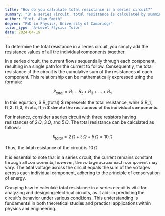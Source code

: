 ```yaml
---
title: "How do you calculate total resistance in a series circuit?"
summary: "In a series circuit, total resistance is calculated by summing the resistance values of all individual components."
author: "Prof. Alan Smith"
degree: "PhD in Physics, University of Cambridge"
tutor_type: "A-Level Physics Tutor"
date: 2024-04-19
---
```


To determine the total resistance in a series circuit, you simply add the resistance values of all the individual components together.

In a series circuit, the current flows sequentially through each component, resulting in a single path for the current to follow. Consequently, the total resistance of the circuit is the cumulative sum of the resistances of each component. This relationship can be mathematically expressed using the formula:

$$ R_{total} = R_1 + R_2 + R_3 + \ldots + R_n $$

In this equation, $ R_{total} $ represents the total resistance, while $ R_1, R_2, R_3, \ldots, R_n $ denote the resistances of the individual components.

For instance, consider a series circuit with three resistors having resistances of $2 \, \Omega$, $3 \, \Omega$, and $5 \, \Omega$. The total resistance can be calculated as follows:

$$ R_{total} = 2 \, \Omega + 3 \, \Omega + 5 \, \Omega = 10 \, \Omega $$

Thus, the total resistance of the circuit is $10 \, \Omega$.

It is essential to note that in a series circuit, the current remains constant through all components; however, the voltage across each component may vary. The total voltage across the circuit equals the sum of the voltages across each individual component, adhering to the principle of conservation of energy.

Grasping how to calculate total resistance in a series circuit is vital for analyzing and designing electrical circuits, as it aids in predicting the circuit's behavior under various conditions. This understanding is fundamental in both theoretical studies and practical applications within physics and engineering.
    